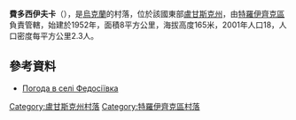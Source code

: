 {{coord|49|52|10|N|38|26|27|E|scale:100000|display=title}}

'''費多西伊夫卡'''（{{lang-uk|Федосіївка}}），是[[烏克蘭|烏克蘭]]的村落，位於該國東部[[盧甘斯克州|盧甘斯克州]]，由[[特羅伊齊克區|特羅伊齊克區]]負責管轄，始建於1952年，面積8平方公里，海拔高度165米，2001年人口18，人口密度每平方公里2.3人。

==參考資料==
* [http://weather.in.ua/ua/lyganskaja/27125 Погода в селі Федосіївка]

{{DEFAULTSORT:Федосіївка}}
[[Category:盧甘斯克州村落|Category:盧甘斯克州村落]]
[[Category:特羅伊齊克區村落|Category:特羅伊齊克區村落]]


{{Luhansk-geo-stub}}
